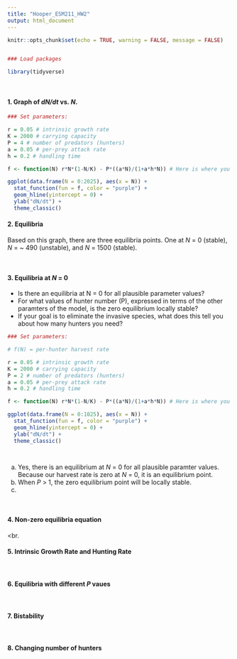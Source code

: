 ```yaml
---
title: "Hooper_ESM211_HW2"
output: html_document
---
```


```r
knitr::opts_chunk$set(echo = TRUE, warning = FALSE, message = FALSE)


### Load packages 

library(tidyverse)
```

<br>

#### 1. Graph of *dN/dt* vs. *N*. 

```r

### Set parameters: 

r = 0.05 # intrinsic growth rate
K = 2000 # carrying capacity 
P = 4 # number of predators (hunters)
a = 0.05 # per-prey attack rate
h = 0.2 # handling time 

f <- function(N) r*N*(1-N/K) - P*((a*N)/(1+a*h*N)) # Here is where you define the function

ggplot(data.frame(N = 0:2025), aes(x = N)) +
  stat_function(fun = f, color = "purple") +
  geom_hline(yintercept = 0) +
  ylab("dN/dt") +
  theme_classic()

```

#### 2. Equilibria 
Based on this graph, there are three equilibria points. One at *N* = 0 (stable), *N* = ~ 490 (unstable), and *N* = 1500 (stable). 



<br>



#### 3. Equilibria at *N* = 0 
- Is there an equilibria at N = 0 for all plausible parameter values?
- For what values of hunter number (P), expressed in terms of the other paramters of the model, is the zero equilibrium locally stable? 
- If your goal is to eliminate the invasive species, what does this tell you about how many hunters you need? 


```r


### Set parameters: 

# f(N) = per-hunter harvest rate

r = 0.05 # intrinsic growth rate
K = 2000 # carrying capacity 
P = 2 # number of predators (hunters)
a = 0.05 # per-prey attack rate
h = 0.2 # handling time 

f <- function(N) r*N*(1-N/K) - P*((a*N)/(1+a*h*N)) # Here is where you define the function

ggplot(data.frame(N = 0:1025), aes(x = N)) +
  stat_function(fun = f, color = "purple") +
  geom_hline(yintercept = 0) +
  ylab("dN/dt") +
  theme_classic()




```
a. Yes, there is an equilibrium at *N* = 0 for all plausible paramter values. Because our harvest rate is zero at *N* = 0, it is an equilibrium point. 
b. When *P* > 1, the zero equilibrium point will be locally stable. 
c. 


<br>


#### 4. Non-zero equilibria equation



<br.



#### 5. Intrinsic Growth Rate and Hunting Rate


<br>



#### 6. Equilibria with different *P* vaues


<br>



#### 7. Bistability


<br>



#### 8. Changing number of hunters

